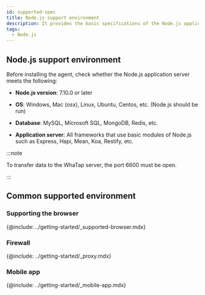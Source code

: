 ```yaml
---
id: supported-spec
title: Node.js support environment
description: It provides the basic specifications of the Node.js application server in which the WhaTap Monitoring service runs.
tags:
  - Node.js
---
```


## Node.js support environment

Before installing the agent, check whether the Node.js application server meets the following:

-   **Node.js version**: 7.10.0 or later

-   **OS**: Windows, Mac (osx), Linux, Ubuntu, Centos, etc. (Node.js should be run)

-   **Database**: MySQL, Microsoft SQL, MongoDB, Redis, etc.

-   **Application server**: All frameworks that use basic modules of Node.js such as Express, Hapi, Mean, Koa, Restify, etc.

:::note

To transfer data to the WhaTap server, the port 6600 must be open.

:::

## Common supported environment

### Supporting the browser

{@include: ../getting-started/_supported-browser.mdx}  

### Firewall

{@include: ../getting-started/_proxy.mdx}

### Mobile app

{@include: ../getting-started/_mobile-app.mdx} 
